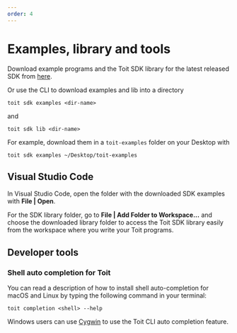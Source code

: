```yaml
---
order: 4
---
```


# Examples, library and tools

Download example programs and the Toit SDK library for the latest released SDK from [here](../../../getstarted/download).

Or use the CLI to download examples and lib into a directory

```shell
toit sdk examples <dir-name>
```
and

```shell
toit sdk lib <dir-name>
```

For example, download them in a `toit-examples` folder on your Desktop with

```shell
toit sdk examples ~/Desktop/toit-examples
```

## Visual Studio Code

In Visual Studio Code, open the folder with the downloaded SDK examples with **File | Open**. 

For the SDK library folder, go to **File | Add Folder to Workspace...** and choose the downloaded library folder to access the Toit SDK library easily from the workspace where you write your Toit programs.

## Developer tools

### Shell auto completion for Toit

You can read a description of how to install shell auto-completion for macOS and Linux by typing the following command in your terminal:

    toit completion <shell> --help

Windows users can use [Cygwin](https://www.cygwin.com/) to use the Toit CLI auto completion feature.
